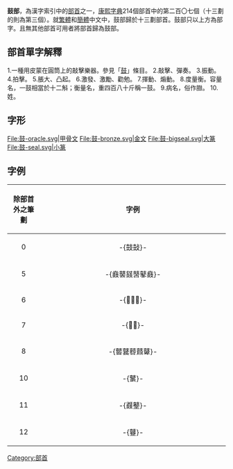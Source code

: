{{Kangxi Radical Infobox|207|uni=9F13
|meaning=[[鼓|鼓]]
|prev=鼎
|next=鼠
|pny= gǔ
|bopo= ㄍㄨˇ
|wade= ku3
|jyutping= gu2
|yale= gu2
|hi= コ, ク ko, ku<br/>つづみ tsuzumi
|kanji= 鼓 tsuzumi
|hang= 북 buk
|hanja= 고 go
|hanviet= cổ
}}

'''鼓部'''，為漢字索引中的[[部首|部首]]之一，[[康熙字典|康熙字典]]214個部首中的第二百〇七個（十三劃的則為第三個）。就[[繁體|繁體]]和[[簡體|簡體]]中文中，鼓部歸於十三劃部首。鼓部只以上方為部字。且無其他部首可用者將部首歸為鼓部。

== 部首單字解釋 ==

1.一種用皮蒙在圓筒上的敲擊樂器。參見「[[鼓|鼓]]」條目。
2.敲擊、彈奏。
3.振動。
4.拍擊。
5.脹大、凸起。
6.激發、激勵、勸勉。
7.揮動、煽動。
8.度量衡。容量名，一鼓相當於十二斛；衡量名，重四百八十斤稱一鼓。
9.病名，俗作臌。
10.姓。

== 字形 ==
<gallery>
File:鼓-oracle.svg|甲骨文
File:鼓-bronze.svg|金文
File:鼓-bigseal.svg|大篆
File:鼓-seal.svg|小篆
</gallery>

==字例==
{| class="wikitable"
! align="center"width="15%"| 除部首外之筆劃
! align="center"width="85%"| 字例
|-
| 0
| -{鼓鼔}-
|-
| 5
| -{鼖䵽䵾䵿鼕鼖}-
|-
| 6
| -{𪔚䶀鼗}-
|-
| 7
| -{𪔠𪔡}-
|-
| 8
| -{䶁鼚鼛鼘鼙}-
|-
| 10
| -{鼜}-
|-
| 11
| -{鼝鼞}-
|-
| 12
| -{鼟}-
|}

{{简体中文部首}}
{{康熙部首}}

[[Category:部首|Category:部首]]


{{lang-stub}}